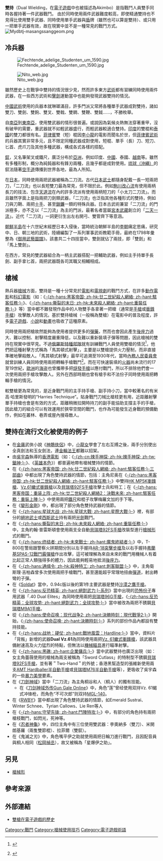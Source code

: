 {{Multiple issues|
{{Original research|time=2021-07-13T08:02:43+00:00}}
{{Refimprove|time=2021-07-13T08:02:43+00:00}}
}}
{{In popular culture|time=2021-07-06T08:16:55+00:00}}
{{noteTA
|G1=軍事
|G2=長度單位
|G3=Firearms
}}
'''雙持'''（Dual Wielding，在[[電子遊戲|電子遊戲]]中也被描述為Akimbo）是指戰鬥人員雙手同時各握持著一件武器戰鬥。 由於同時使用兩件武器難度較高，即使精通雙持也不見得比使用雙手武器、同時使用單手武器與[[盾|盾]]牌（雖然也可以算是雙持）、或只用一把單手武器有效，故在現實中並不是一種常見的戰鬥方式。
[[File:Mydbtj-masangssanggeom.png|thumb]]

== 冷兵器 ==
[[File:Fechtende_adelige_Studenten_um_1590.jpg|thumb]]

[[File:Nito_web.jpg|thumb]]

雖然歷史上在戰爭中雙持的情況很少見，然而許多東方[[武術|武術]]都有習練同時使用兩件武器，在一些西方武術和[[擊劍|擊劍]]運動當中也能夠發現武器雙持的情況。

[[中國武術|中國武術]]使用的兵器本就琳瑯滿目，許多門派又常將各種單手武器成對雙持，諸如雙刀、雙劍、雙鉤、雙叉、雙戟、雙鐧、雙鞭、雙鉞......，不勝枚舉。

自[[南亞|南亞]]到[[東南亞|東南亞]]，使用雙武器的情形很普遍。或說因為氣候炎熱無法穿著重甲，沒有破甲的需要，重武器就不如輕武器盛行，而輕武器較適合雙持。[[印度|印度]]的雙棍和[[泰國|泰國]]的雙刀都很有名。[[菲律賓|菲律賓]]雙（短）棍因[[李小龍|李小龍]]的電影而聞名於世，但[[菲律賓武術|菲律賓武術]]的兵器其實非常多元，且不限定同種武器成對使用，短棍、單手（長）刀、短刀、匕首、虎爪刀及其他多種武器，構成各式各樣的搭配。

[[鐵尺|釵]]，又名筆架叉或鐵尺，廣泛分布於[[亞洲|亞洲]]，例如印度、[[中國|中國]]、泰國、[[越南|越南]]等。雖然有多種形制，概分為純鈍器和有鋒刃兩種，且幾乎都是成對使用。[[沖繩|琉球（沖繩）]]的釵法隨著[[空手道|空手道]]傳播到世界各地，最為人所知。{{Citation needed|由於沖繩現今為日本領土，常被誤認為日本特有，甚至以訛傳訛為[[忍者|忍者]]專用的兵器。|time=2020-08-09T12:48:45+00:00}}

在[[日本劍術|日本]]，同時使用兩把武器被稱為二刀流。古代[[武士_(日本)|日本武士]]都隨身配戴一長一短兩把刀，「二刀流」也以長短雙刀最為常見，但不限於此。例如[[駒川改心流|駒川改心流]]有使用兩柄長刀的技法、包含[[天道流|天道流]]在內的許多流派有使用兩柄短刀的「小太刀二刀流」。而且雖然字面上是指兩把刀劍類武器，「二刀流」也泛指其他各種形式的雙持，例如刀與刀鞘、兩把[[十手|十手]]、甚至[[鎖鐮|鎖鐮]]一類的特殊兵器。日本古武術兼習「二刀流」的門派極多，亦不乏以「二刀流」為主的門派，最著名者當屬[[宮本武藏|宮本武藏]]創立的「[[二天一流|二天一流]]」。近代「二刀流」一詞更衍生出左右開弓、雙管齊下等意涵。

[[朝鮮半島|朝鮮半島]]在十六世紀末經歷日本入侵後，當時統治朝鮮半島的[[李朝|李朝]]痛定思痛，研究中、日、朝三地的武術，陸續編製了一系列軍事武術教範手冊，最終在1798年彙整為《[[御用武藝圖譜|御用武藝圖譜]]》。該書共二十四技當中，雙劍就佔了兩技，即「雙劍」和「馬上雙劍」。

在西方，常見的雙武器組合為一柄主武器搭配一把輔助武器，例如主手持單手長劍、副手拿匕首，兩把武器既各司其職又相輔相成。

== 槍械 ==
熱兵器[[槍械|槍械]]方面，雙持是一種十分常見於[[電影|電影]]和[[電視劇|電視劇]]的戰鬥方式，在許多[[動作電影|動作電影]]和[[科幻電影|科幻電影]]（如：《[[駭客任務|-{zh-hans:黑客帝国; zh-hk:廿二世紀殺人網絡;  zh-hant:駭客任務;}-]]》、《[[重裝任務|-{zh-hans:撕裂的末日; zh-hk:未來殺人網絡; zh-hant:重裝任務;}-]]》等）當中都不難發現作品中的人物雙手各拿著一把槍（通常是[[手槍|手槍]]或[[衝鋒手槍|衝鋒手槍]]）攻擊敵人的情況。基於雙持槍械（一般稱為雙槍）在電影中的普及程度，許多[[電子遊戲|電子遊戲]]、[[小說|小說]]和[[動畫|動畫]]也吸收了這種原素。

同時使用兩把槍故然能夠為使用者提供更多的[[彈藥|彈藥]]，然而也會因此產生[[後座力|後座力]]過大、難以控制、射擊精度嚴重降低，以及難以重新裝填子彈等問題，因此槍械的雙持在現實中很罕見。不過[[俄羅斯特種部隊|俄羅斯特種部隊]]就有訓練戰鬥人員使用雙槍的情況<ref>{{cite video | url = https://www.youtube.com/watch?v=XCtHJ4NN1LU | title = СМЕРШ. Стрельба по Македонски. | accessdate = 2013-07-04 }} {{Wayback|url=https://www.youtube.com/watch?v=XCtHJ4NN1LU |date=20200927030230 }}</ref>，他們把這種射擊方式稱為「馬其頓式射擊」，主要是以雙槍提供火力壓制，而非直接準確地擊殺敵人。「馬其頓式射擊」最早可追溯至1930年代，當時[[內務人民委員會|內務人民委員會]]就曾訓練人員同時使用兩把轉輪手槍戰鬥<ref>{{Cite web |url=http://www.thefirearmblog.com/blog/2014/01/20/two-gun-men/ |title=The Two-Gun Men |access-date=2017-06-02 |archive-date=2020-12-22 |archive-url=https://web.archive.org/web/20201222143109/https://www.thefirearmblog.com/blog/2014/01/20/two-gun-men/ |dead-url=no }}</ref>。而在可快速裝填的[[火器|火器]]尚未流行的17至19世紀，[[歐洲|歐洲]]的[[海盗|海盗]]也曾攜帶多把[[燧發槍|燧發手槍]]以應付戰鬥，所以不排除他們會一次使用兩把手槍攻擊敵人。另外在西部時期也曾有槍手和不法份子同時使用兩把轉輪手槍的情況。

較雙槍更為常見的，是近身戰鬥用的主手持手槍、副手持小刀，當中較著名的有米高·哈里斯發明的“Harries Technique”。貼身戰鬥刀械比槍枝更有用，近距離射擊單手持槍也會是有效的方式，距離稍微拉開時持刀的副手能協助支撐主手的手槍，因此槍刀的組合可以有效運用於狹窄空間的戰鬥，也作為可能發生近身戰的預備動作，例如在叢林、巷弄或屋內搜尋敵人。

== 雙持在流行文化被使用的例子 ==
* 在[[金庸|金庸]]武俠小說《[[神鵰俠侶|神鵰俠侶]]》中，[[小龍女|小龍女]]學會了左右互搏之後，兩手分別使出全真劍法和玉女劍法，連[[金輪法王|金輪法王]]都難以招架。
* 由[[吳宇森|吳宇森]]執導的[[香港電影|香港電影]]（如：《[[槍神|-{zh-cn:辣手神探; zh-hk:辣手神探; zh-tw:鎗神;}-]]》、《[[英雄本色_(1986年電影)|英雄本色]]》）都普遍地帶有槍械雙持的情節。
* 在《[[黑客帝國系列|-{zh-hans:黑客帝国; zh-hk:廿二世紀殺人網絡;  zh-hant:駭客任務;}-三部曲]]》中都出現了角色雙持武器的情節，包括：主角尼奥在《[[駭客任務|-{zh-hans:黑客帝国; zh-hk:廿二世紀殺人網絡;  zh-hant:駭客任務;}-]]》中雙持[[HK_MP5衝鋒槍|HK MP5K衝鋒槍]]、[[Vz.61蠍式衝鋒槍|Vz.61蠍式衝鋒槍]]以及[[貝瑞塔92手槍|貝瑞塔92FS手槍]]攻擊士兵和特工；在《[[駭客任務：重裝上陣|-{zh-hans:黑客帝国：重装上阵; zh-hk:廿二世紀殺人網絡2：決戰未來; zh-hant:駭客任務：重裝上陣;}-]]》中使用兩把[[鐵尺|鐵尺]]和棍子攻擊梅羅文加的手下等。
* 在《[[變形金剛|變形金剛]]》中，都出現了部分角色雙持武器的情節。
* 在《[[星際大戰|-{zh-hans:星球大战; zh-hk:星球大戰;  zh-hant:星際大戰;}-]]》裡，有部分的[[絕地武士|絕地武士]]或[[西斯_(星際大戰)|西斯武士]]持有兩把[[光劍|光劍]]戰鬥。
* 在《[[重裝任務|-{zh-hans:撕裂的末日; zh-hk:未來殺人網絡; zh-hant:重裝任務;}-]]》中，主角約翰·普雷斯頓會使用兩支全自動[[貝瑞塔92手槍|貝瑞塔92FS手槍]]改裝型進行[[槍械形|槍械形]]式的戰鬥。
* 在《[[魔鬼終結者|-{zh-hans:终结者; zh-hk:未來戰士; zh-hant:魔鬼終結者;}-]]》中，T-800在警局跟警察火拼期間分別以左手握持[[AR-18突擊步槍|AR-18突擊步槍]]及以右手握持[[弗蘭基SPAS-12戰鬥霰彈槍|弗蘭基SPAS-12戰鬥霰彈槍]]作出攻擊，這可被理解為來自未來的戰鬥用機械人有着比起正常人類強得多的體力，因此能夠輕易地抵消[[後座力|後座力]]。
* 在《[[刺客聯盟|-{zh-hans:通缉令; zh-hk:殺神特工; zh-hant:刺客聯盟;}-]]》中，主角衛斯理·吉柏森曾多次使用兩把手槍戰鬥，甚至還能超乎常理地扭曲[[彈道|彈道]]，射出轉彎的子彈。
* 在《[[Soldat|Soldat]]》當中，0.94c版以後的第1件主要武器是雙持[[沙漠之鷹手槍|沙漠之鷹手槍]]。
* 在《[[絕對武力|-{zh-hans:反恐精英; zh-hant:絕對武力;}-系列]]》當中出現的[[恐怖份子|恐怖份子]]專用武器「.40 Dual Elites」為同時使用兩把[[貝瑞塔92手槍|貝瑞塔96G手槍]]，《[[絕對武力：全球攻勢|-{zh-hans:反恐精英：全球攻势; zh-hant:絕對武力：全球攻勢;}-]]》當中被改為兩把不銹鋼[[貝瑞塔M9手槍|貝瑞塔M9A1手槍]]。
* 從《[[決勝時刻：現代戰爭2|-{zh-hans:使命召唤：现代战争2; zh-hant:決勝時刻：現代戰爭2;}-]]》開始，《[[決勝時刻系列|-{zh-hans:使命召唤; zh-hant:決勝時刻;}-]]》系列的部份作品內都設有雙持技能。
* 在《[[战地：硬仗|-{zh-hans:战地：硬仗; zh-hant:戰地風雲：Hardline;}-]]》當中，資料片「背叛」新增的武器'''Dual Vz.61'''為同時使用兩把[[Vz._61蠍式衝鋒槍|Vz. 61蠍式衝鋒槍]]，該武器具備射速高及火力猛烈的特點，但無法以[[機械瞄具|機械瞄具]]進行瞄準射擊。
* 在《[[企業傭兵|-{zh-hans:黑礁; zh-hant:企業傭兵;}-]]》當中武器雙持也廣泛出現（如：女主角蕾薇使用的槍械為兩支被稱為「Sword Cutlass」的特制型不銹鋼[[貝瑞塔92FS手槍|貝瑞塔92FS手槍]]，並有著＂Two-Hand＂的外號；香港黑幫造型的張維新使用兩支[[AMT_Hardballer半自動手槍|AMT Hardballer半自動手槍]]或[[貝瑞塔70半自動手槍|貝瑞塔M76半自動手槍]]等），更吸收了吳宇森的一些[[暴力美學|暴力美學]]要素。
* 在《[[刀劍神域|刀劍神域]]》當中「二刀流」為主角桐谷和人（桐人）的獨有技能。
** 在《[[刀剑神域外传Gun_Gale_Online|刀剑神域外传Gun Gale Online]]》中，角色“莲”曾经使用双持Vz. 61蝎式冲锋枪，而角色“不可次郎”则双持[[米尔科姆转轮连发式榴弹发射器|MGL-140]]。
* 在《[[RWBY|RWBY]]》當中都出現了角色雙持武器的情節，如Emerald Sustrai、Winter Schnee、Tyrian Callows、Lie Ren等人
* 在《[[鬥陣特攻|-{zh-hans:守望先锋; zh-hant:鬥陣特攻;}-]]》中，有部分的角色持有兩把槍枝戰鬥，如閃光，死神等。
* 在《[[忍者神龜|忍者神龜]]》中，四位主角中有三位使用雙武器：李奧納多（雙刀）、米開朗基羅（兩隻雙節棍）、拉菲爾（雙釵）。
* 在《鬼滅之刃》中，角色嘴平伊之助就使用兩把日輪刀進行戰鬥，且因配音員與桐人相同（[[松岡禎丞|松岡禎丞]]），故又被稱為「星爆伊之助」。

== 另見 ==
* [[槍械形|槍械形]]

== 參考來源 ==
<references/>

== 外部連結 ==
* [https://m.youtube.com/watch?v=F-LKzUmgH0k 雙槍在電子遊戲的歷史] {{Wayback|url=https://m.youtube.com/watch?v=F-LKzUmgH0k |date=20201015093954 }}


[[Category:戰鬥|Category:戰鬥]]
[[Category:槍械使用技巧|Category:槍械使用技巧]]
[[Category:電子遊戲術語|Category:電子遊戲術語]]